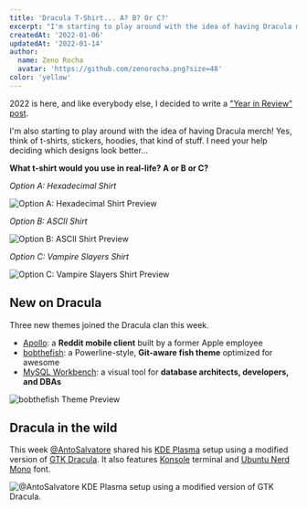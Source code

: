 ```yaml
---
title: 'Dracula T-Shirt... A? B? Or C?'
excerpt: "I'm starting to play around with the idea of having Dracula merch! Now I need your help deciding which designs look better."
createdAt: '2022-01-06'
updatedAt: '2022-01-14'
author:
  name: Zeno Rocha
  avatar: 'https://github.com/zenorocha.png?size=48'
color: 'yellow'
---
```


2022 is here, and like everybody else, I decided to write a ["Year in Review" post](/blog/2021-year-in-review).

I'm also starting to play around with the idea of having Dracula merch! Yes, think of t-shirts, stickers, hoodies, that kind of stuff. I need your help deciding which designs look better...

**What t-shirt would you use in real-life? A or B or C?**

_Option A: Hexadecimal Shirt_

![Option A: Hexadecimal Shirt Preview](/static/img/blog/dracula-t-shirt-a-b-or-c-a.png)

_Option B: ASCII Shirt_

![Option B: ASCII Shirt Preview](/static/img/blog/dracula-t-shirt-a-b-or-c-b.png)

_Option C: Vampire Slayers Shirt_

![Option C: Vampire Slayers Shirt Preview](/static/img/blog/dracula-t-shirt-a-b-or-c-c.png)

## New on Dracula

Three new themes joined the Dracula clan this week.

- [Apollo](/apollo): a **Reddit mobile client** built by a former Apple employee
- [bobthefish](/bobthefish): a Powerline-style, **Git-aware fish theme** optimized for awesome
- [MySQL Workbench](/mysql-workbench): a visual tool for **database architects, developers, and DBAs**

![bobthefish Theme Preview](/static/img/blog/dracula-t-shirt-a-b-or-c-d.png)

## Dracula in the wild

This week [@AntoSalvatore](https://www.reddit.com/r/unixporn/comments/rpanqw/kde_plasma_i_made_a_new_dracula_theme_because_the/) shared his [KDE Plasma](https://kde.org/plasma-desktop/) setup using a modified version of [GTK Dracula](/gtk). It also features [Konsole](/konsole) terminal and [Ubuntu Nerd Mono](https://www.nerdfonts.com/font-downloads) font.

![@AntoSalvatore KDE Plasma setup using a modified version of GTK Dracula.](/static/img/blog/dracula-t-shirt-a-b-or-c-e.png)

